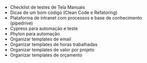 - Checklist de testes de Tela Manuais
- Dicas de um bom código (Clean Code e Refatoring)
- Plataforma de intranet com processos e base de conhecimento (pipedrive)
- Cypress para automação e teste
- Phyton para automação
- Organizar templates de email
- Organizar templates de horas trabalhadas
- Organizar templates de valor por projeto
- Organizar templates de orçamento
